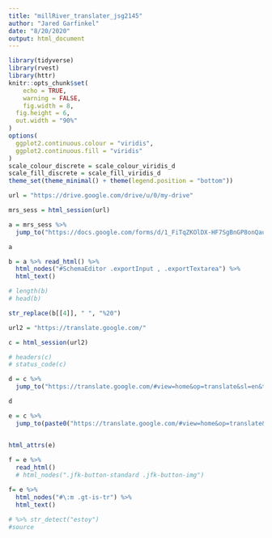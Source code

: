 ```yaml
---
title: "millRiver_translater_jsg2145"
author: "Jared Garfinkel"
date: "8/20/2020"
output: html_document
---
```


```r
library(tidyverse)
library(rvest)
library(httr)
knitr::opts_chunk$set(
	echo = TRUE,
	warning = FALSE,
	fig.width = 8, 
  fig.height = 6,
  out.width = "90%"
)
options(
  ggplot2.continuous.colour = "viridis",
  ggplot2.continuous.fill = "viridis"
)
scale_colour_discrete = scale_colour_viridis_d
scale_fill_discrete = scale_fill_viridis_d
theme_set(theme_minimal() + theme(legend.position = "bottom"))
```

```r
url = "https://drive.google.com/drive/u/0/my-drive"

mrs_sess = html_session(url)

a = mrs_sess %>% 
  jump_to("https://docs.google.com/forms/d/1_FiTqZKOlDX-HF7SgBnGP8onQau51sKqHFSodC9F6uo/edit")

a

b = a %>% read_html() %>% 
  html_nodes("#SchemaEditor .exportInput , .exportTextarea") %>% 
  html_text()

# length(b)
# head(b)  

str_replace(b[[4]], " ", "%20")
```

```r
url2 = "https://translate.google.com/"

c = html_session(url2)

# headers(c)
# status_code(c)

d = c %>% 
  jump_to("https://translate.google.com/#view=home&op=translate&sl=en&tl=es")

d

e = c %>% 
  jump_to(paste0("https://translate.google.com/#view=home&op=translate&sl=en&tl=es", "&text=", str_replace(b[[4]], " ", "%20")))


html_attrs(e)
  
f = e %>% 
  read_html()
  # html_nodes(".jfk-button-standard .jfk-button-img")

f= e %>% 
  html_nodes("#\:m .gt-is-tr") %>% 
  html_text()

# %>% str_detect("estoy")
#source
```

